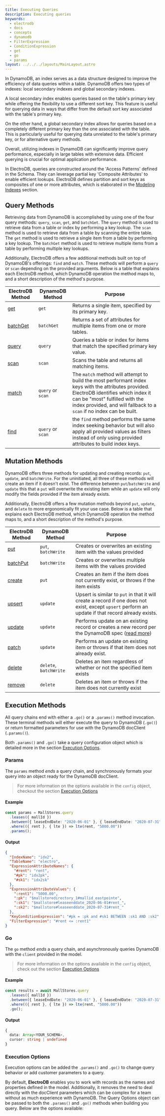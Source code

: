 ```yaml
---
title: Executing Queries
description: Executing queries
keywords:
  - electrodb
  - docs
  - concepts
  - dynamodb
  - FilterExpression
  - ConditionExpression
  - get
  - go
  - params
layout: ../../../layouts/MainLayout.astro
---
```



<ExampleSetup />

In DynamoDB, an index serves as a data structure designed to improve the efficiency of data queries within a table. DynamoDB offers two types of indexes: local secondary indexes and global secondary indexes.

A local secondary index enables queries based on the table's primary key while offering the flexibility to use a different sort key. This feature is useful for querying data in ways that differ from the default sort key associated with the table's primary key.

On the other hand, a global secondary index allows for queries based on a completely different primary key than the one associated with the table. This is particularly useful for querying data unrelated to the table's primary key, or for alternative query methods.

Overall, utilizing indexes in DynamoDB can significantly improve query performance, especially in large tables with extensive data. Efficient querying is crucial for optimal application performance.

In ElectroDB, queries are constructed around the 'Access Patterns' defined in the Schema. They can leverage partial key 'Composite Attributes' to enable efficient lookups. ElectroDB defines partition and sort keys as composites of one or more attributes, which is elaborated in the [Modeling Indexes](/en/modeling/indexes) section.

## Query Methods

Retrieving data from DynamoDB is accomplished by using one of the four query methods: `query`, `scan`, `get`, and `batchGet`. The `query` method is used to retrieve data from a table or index by performing a key lookup. The `scan` method is used to retrieve data from a table by scanning the entire table. The `get` method is used to retrieve a single item from a table by performing a key lookup. The `batchGet` method is used to retrieve multiple items from a table by performing multiple key lookups.

Additionally, ElectroDB offers a few additional methods built on top of DynamoDB's offerings: `find` and `match`. These methods will perform a `query` or `scan` depending on the provided arguments. Below is a table that explains each ElectroDB method, which DynamoDB operation the method maps to, and a short description of the method's purpose.

| ElectroDB Method                  | DynamoDB Method   | Purpose                                                                                                                                                                                                                                            |
| --------------------------------- | ----------------- | -------------------------------------------------------------------------------------------------------------------------------------------------------------------------------------------------------------------------------------------------- |
| [get](/en/queries/get)            | `get`             | Returns a single item, specified by its primary key.                                                                                                                                                                                               |
| [batchGet](/en/queries/batch-get) | `batchGet`        | Returns a set of attributes for multiple items from one or more tables.                                                                                                                                                                            |
| [query](/en/queries/query)        | `query`           | Queries a table or index for items that match the specified primary key value.                                                                                                                                                                     |
| [scan](/en/queries/scan)          | `scan`            | Scans the table and returns all matching items.                                                                                                                                                                                                    |
| [match](/en/queries/match)        | `query` or `scan` | The `match` method will attempt to build the most performant index keys with the attributes provided. ElectroDB identifies which index it can be "most" fulfilled with the index provided, and will fallback to a `scan` if no index can be built. |
| [find](/en/queries/find)          | `query` or `scan` | the `find` method performs the same index seeking behavior but will also apply all provided values as filters instead of only using provided attributes to build index keys.                                                                       |

## Mutation Methods

DynamoDB offers three methods for updating and creating records: `put`, `update`, and `batchWrite`. For the uninitiated, all three of these methods will create an item if it doesn't exist. The difference between `put`/`batchWrite` and `update` this that a `put` will overwrite the existing item while an `update` will only modify the fields provided if the item already exists.

Additionally, ElectroDB offers a few mutation methods beyond `put`, `update`, and `delete` to more ergonomically fit your use case. Below is a table that explains each ElectroDB method, which DynamoDB operation the method maps to, and a short description of the method's purpose.

| ElectroDB Method                    | DynamoDB Method        | Purpose                                                                                                                                                                               |
| ----------------------------------- | ---------------------- | ------------------------------------------------------------------------------------------------------------------------------------------------------------------------------------- |
| [put](/en/mutations/put)            | `put`, `batchWrite`    | Creates or overwrites an existing item with the values provided                                                                                                                       |
| [batchPut](/en/mutations/batch-put) | `batchWrite`           | Creates or overwrites multiple items with the values provided                                                                                                                         |
| [create](/en/mutations/create)      | `put`                  | Creates an item if the item does not currently exist, or throws if the item exists                                                                                                    |
| [upsert](/en/mutations/upsert)      | `update`               | Upsert is similar to `put` in that it will create a record if one does not exist, except `upsert` perform an update if that record already exists.                                    |
| [update](/en/mutations/update)      | `update`               | Performs update on an existing record or creates a new record per the DynamoDB spec ([read more](https://docs.aws.amazon.com/amazondynamodb/latest/APIReference/API_UpdateItem.html)) |
| [patch](/en/mutations/patch)        | `update`               | Performs an update on existing item or throws if that item does not already exist.                                                                                                    |
| [delete](/en/mutations/delete)      | `delete`, `batchWrite` | Deletes an item regardless of whether or not the specified item exists                                                                                                                |
| [remove](/en/mutations/remove)      | `delete`               | Deletes an item or throws if the item does not currently exist                                                                                                                        |

## Execution Methods

All query chains end with either a `.go()` or a `.params()` method invocation. These terminal methods will either execute the query to DynamoDB (`.go()`) or return formatted parameters for use with the DynamoDB docClient (`.params()`).

Both `.params()` and `.go()` take a query configuration object which is detailed more in the section [Execution Options](/en/core-concepts/executing-queries).

### Params

The `params` method _ends_ a query chain, and synchronously formats your query into an object ready for the DynamoDB docClient.

> For more information on the options available in the `config` object, checkout the section [Execution Options](/en/core-concepts/executing-queries)

#### Example

```typescript
const params = MallStores.query
  .leases({ mallId })
  .between({ leaseEndDate: "2020-06-01" }, { leaseEndDate: "2020-07-31" })
  .where(({ rent }, { lte }) => lte(rent, "5000.00"))
  .params();
```

#### Output

```json
{
  "IndexName": "idx2",
  "TableName": "electro",
  "ExpressionAttributeNames": {
    "#rent": "rent",
    "#pk": "idx2pk",
    "#sk1": "idx2sk"
  },
  "ExpressionAttributeValues": {
    ":rent1": "5000.00",
    ":pk": "$mallstoredirectory_1#mallid_eastpointe",
    ":sk1": "$mallstore#leaseenddate_2020-06-01#rent_",
    ":sk2": "$mallstore#leaseenddate_2020-07-31#rent_"
  },
  "KeyConditionExpression": "#pk = :pk and #sk1 BETWEEN :sk1 AND :sk2",
  "FilterExpression": "#rent <= :rent1"
}
```

### Go

The `go` method _ends_ a query chain, and asynchronously queries DynamoDB with the `client` provided in the model.

> For more information on the options available in the `config` object, check out the section [Execution Options](/en/core-concepts/executing-queries)

#### Example

```typescript
const results = await MallStores.query
  .leases({ mallId })
  .between({ leaseEndDate: "2020-06-01" }, { leaseEndDate: "2020-07-31" })
  .where(({ rent }, { lte }) => lte(rent, "5000.00"))
  .go();
```

#### Output

```typescript
{
  data: Array<YOUR_SCHEMA>,
  cursor: string | undefined
}
```

### Execution Options

Execution options can be added the `.params()` and `.go()` to change query behavior or add customer parameters to a query.

By default, **ElectroDB** enables you to work with records as the names and properties defined in the model. Additionally, it removes the need to deal directly with the docClient parameters which can be complex for a team without as much experience with DynamoDB. The Query Options object can be passed to both the `.params()` and `.go()` methods when building you query. Below are the options available:


<PartialExample />